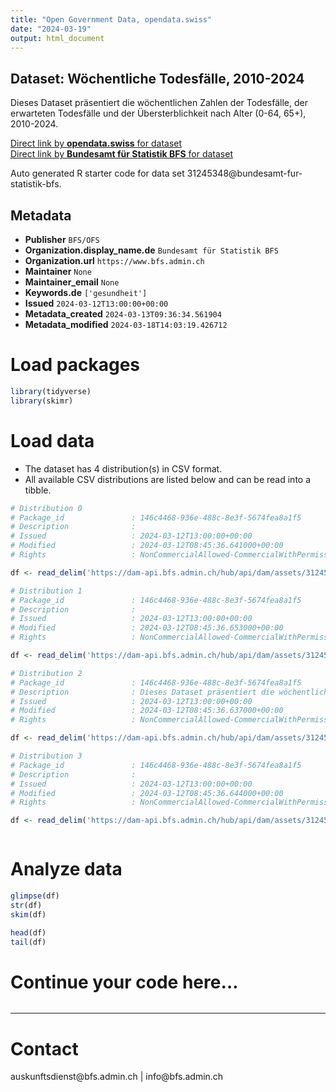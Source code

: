 ```yaml
---
title: "Open Government Data, opendata.swiss"
date: "2024-03-19"
output: html_document
---
```


## Dataset: Wöchentliche Todesfälle, 2010-2024

Dieses Dataset präsentiert die wöchentlichen Zahlen der Todesfälle, der erwarteten Todesfälle und der Übersterblichkeit nach Alter (0-64, 65+), 2010-2024.

[Direct link by **opendata.swiss** for dataset](https://opendata.swiss/de/dataset/wochentliche-todesfalle-2010-2024)<br>
[Direct link by **Bundesamt für Statistik BFS** for dataset](https://www.bfs.admin.ch/asset/de/ts-d-14.03.04.03-wr)

Auto generated R starter code for data set 31245348@bundesamt-fur-statistik-bfs.

## Metadata

- **Publisher** `BFS/OFS`
- **Organization.display_name.de** `Bundesamt für Statistik BFS`
- **Organization.url** `https://www.bfs.admin.ch`
- **Maintainer** `None`
- **Maintainer_email** `None`
- **Keywords.de** `['gesundheit']`
- **Issued** `2024-03-12T13:00:00+00:00`
- **Metadata_created** `2024-03-13T09:36:34.561904`
- **Metadata_modified** `2024-03-18T14:03:19.426712`


# Load packages

```r

library(tidyverse)
library(skimr)

```

# Load data

-   The dataset has 4 distribution(s) in CSV format.
-   All available CSV distributions are listed below and can be read into a tibble.

```r

# Distribution 0
# Package_id               : 146c4468-936e-488c-8e3f-5674fea8a1f5
# Description              : 
# Issued                   : 2024-03-12T13:00:00+00:00
# Modified                 : 2024-03-12T08:45:36.641000+00:00
# Rights                   : NonCommercialAllowed-CommercialWithPermission-ReferenceRequired

df <- read_delim('https://dam-api.bfs.admin.ch/hub/api/dam/assets/31245356/master')

# Distribution 1
# Package_id               : 146c4468-936e-488c-8e3f-5674fea8a1f5
# Description              : 
# Issued                   : 2024-03-12T13:00:00+00:00
# Modified                 : 2024-03-12T08:45:36.653000+00:00
# Rights                   : NonCommercialAllowed-CommercialWithPermission-ReferenceRequired

df <- read_delim('https://dam-api.bfs.admin.ch/hub/api/dam/assets/31245362/master')

# Distribution 2
# Package_id               : 146c4468-936e-488c-8e3f-5674fea8a1f5
# Description              : Dieses Dataset präsentiert die wöchentlichen Zahlen der Todesfälle, der erwarteten Todesfälle und der Übersterblichkeit nach Alter (0-64, 65+), 2010-2024.
# Issued                   : 2024-03-12T13:00:00+00:00
# Modified                 : 2024-03-12T08:45:36.637000+00:00
# Rights                   : NonCommercialAllowed-CommercialWithPermission-ReferenceRequired

df <- read_delim('https://dam-api.bfs.admin.ch/hub/api/dam/assets/31245366/master')

# Distribution 3
# Package_id               : 146c4468-936e-488c-8e3f-5674fea8a1f5
# Description              : 
# Issued                   : 2024-03-12T13:00:00+00:00
# Modified                 : 2024-03-12T08:45:36.644000+00:00
# Rights                   : NonCommercialAllowed-CommercialWithPermission-ReferenceRequired

df <- read_delim('https://dam-api.bfs.admin.ch/hub/api/dam/assets/31245371/master')



```

# Analyze data

```r

glimpse(df)
str(df)
skim(df)

head(df)
tail(df)

```

# Continue your code here...

```r

```

------------------------------------------------------------------------

# Contact

auskunftsdienst@bfs.admin.ch | info@bfs.admin.ch

